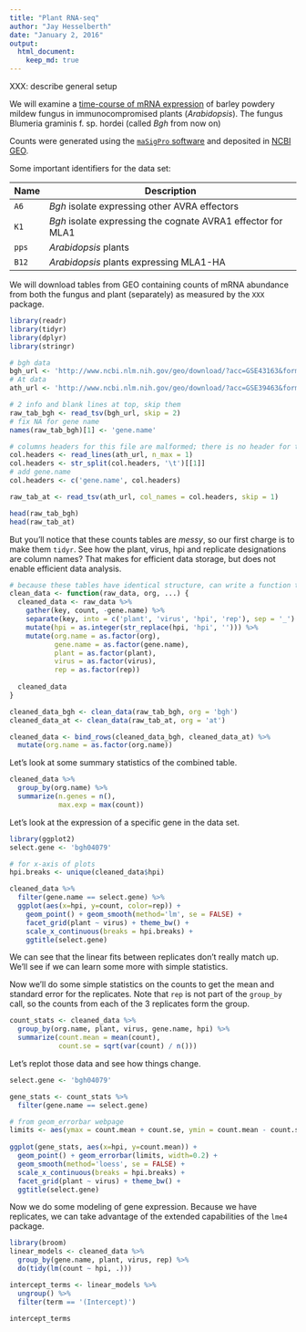 ```yaml
---
title: "Plant RNA-seq"
author: "Jay Hesselberth"
date: "January 2, 2016"
output:
  html_document:
    keep_md: true
---
```


XXX: describe general setup

We will examine a [time-course of mRNA expression][1] of barley powdery mildew fungus in immunocompromised plants (*Arabidopsis*). The fungus Blumeria graminis f. sp. hordei (called *Bgh* from now on)

Counts were generated using the [`maSigPro` software][3] and deposited in [NCBI GEO][2].

[1]: http://www.ncbi.nlm.nih.gov/pubmed/23175786
[2]: http://www.ncbi.nlm.nih.gov/geo/query/acc.cgi?acc=GSE43163  
[3]: http://bioinformatics.oxfordjournals.org/content/30/18/2598.full

Some important identifiers for the data set:

| Name | Description |
| ---- | ----------- |
| `A6` | *Bgh* isolate expressing other AVRA effectors |
| `K1` | *Bgh* isolate expressing the cognate AVRA1 effector for MLA1|
| `pps` | *Arabidopsis* plants |
| `B12` | *Arabidopsis* plants expressing MLA1-HA|

We will download tables from GEO containing counts of mRNA abundance from both the fungus and plant (separately) as measured by the `XXX` package.

```r
library(readr)
library(tidyr)
library(dplyr)
library(stringr)

# bgh data
bgh_url <- 'http://www.ncbi.nlm.nih.gov/geo/download/?acc=GSE43163&format=file&file=GSE43163_CompleteCountTable_Bgh.txt.gz'
# At data
ath_url <- 'http://www.ncbi.nlm.nih.gov/geo/download/?acc=GSE39463&format=file&file=GSE39463_CompleteCountTable_At.txt.gz'

# 2 info and blank lines at top, skip them
raw_tab_bgh <- read_tsv(bgh_url, skip = 2)
# fix NA for gene name
names(raw_tab_bgh)[1] <- 'gene.name'

# columns headers for this file are malformed; there is no header for the gene.name. need to set them manually
col.headers <- read_lines(ath_url, n_max = 1) 
col.headers <- str_split(col.headers, '\t')[[1]]
# add gene.name
col.headers <- c('gene.name', col.headers)

raw_tab_at <- read_tsv(ath_url, col_names = col.headers, skip = 1)

head(raw_tab_bgh)
head(raw_tab_at)
```

But you'll notice that these counts tables are *messy*, so our first charge is to make them `tidyr`. See how the plant, virus, hpi and replicate designations are column names? That makes for efficient data storage, but does not enable efficient data analysis.

```r
# because these tables have identical structure, can write a function that applies to both.
clean_data <- function(raw_data, org, ...) {
  cleaned_data <- raw_data %>%
    gather(key, count, -gene.name) %>%
    separate(key, into = c('plant', 'virus', 'hpi', 'rep'), sep = '_') %>%
    mutate(hpi = as.integer(str_replace(hpi, 'hpi', ''))) %>%
    mutate(org.name = as.factor(org),
           gene.name = as.factor(gene.name),
           plant = as.factor(plant),
           virus = as.factor(virus),
           rep = as.factor(rep))
    
  cleaned_data 
}

cleaned_data_bgh <- clean_data(raw_tab_bgh, org = 'bgh')
cleaned_data_at <- clean_data(raw_tab_at, org = 'at')

cleaned_data <- bind_rows(cleaned_data_bgh, cleaned_data_at) %>%
  mutate(org.name = as.factor(org.name))
```

Let's look at some summary statistics of the combined table.

```r
cleaned_data %>%
  group_by(org.name) %>%
  summarize(n.genes = n(),
            max.exp = max(count))
```

Let's look at the expression of a specific gene in the data set.

```r
library(ggplot2)
select.gene <- 'bgh04079'

# for x-axis of plots
hpi.breaks <- unique(cleaned_data$hpi)

cleaned_data %>%
  filter(gene.name == select.gene) %>%
  ggplot(aes(x=hpi, y=count, color=rep)) +
    geom_point() + geom_smooth(method='lm', se = FALSE) +
    facet_grid(plant ~ virus) + theme_bw() +
    scale_x_continuous(breaks = hpi.breaks) +
    ggtitle(select.gene)
```

We can see that the linear fits between replicates don't really match up. We'll see if we can learn some more with simple statistics.

Now we'll do some simple statistics on the counts to get the mean and standard error for the replicates. Note that `rep` is not part of the `group_by` call, so the counts from each of the 3 replicates form the group.

```r
count_stats <- cleaned_data %>%
  group_by(org.name, plant, virus, gene.name, hpi) %>%
  summarize(count.mean = mean(count),
            count.se = sqrt(var(count) / n()))
```

Let's replot those data and see how things change.

```r
select.gene <- 'bgh04079'

gene_stats <- count_stats %>%
  filter(gene.name == select.gene)

# from geom_errorbar webpage
limits <- aes(ymax = count.mean + count.se, ymin = count.mean - count.se)
  
ggplot(gene_stats, aes(x=hpi, y=count.mean)) +
  geom_point() + geom_errorbar(limits, width=0.2) +
  geom_smooth(method='loess', se = FALSE) +
  scale_x_continuous(breaks = hpi.breaks) +
  facet_grid(plant ~ virus) + theme_bw() +
  ggtitle(select.gene)
```


Now we do some modeling of gene expression. Because we have replicates, we can take advantage of the extended capabilities of the `lme4` package.

```r
library(broom)
linear_models <- cleaned_data %>%
  group_by(gene.name, plant, virus, rep) %>%
  do(tidy(lm(count ~ hpi, .)))

intercept_terms <- linear_models %>%
  ungroup() %>%
  filter(term == '(Intercept)')   

intercept_terms
```